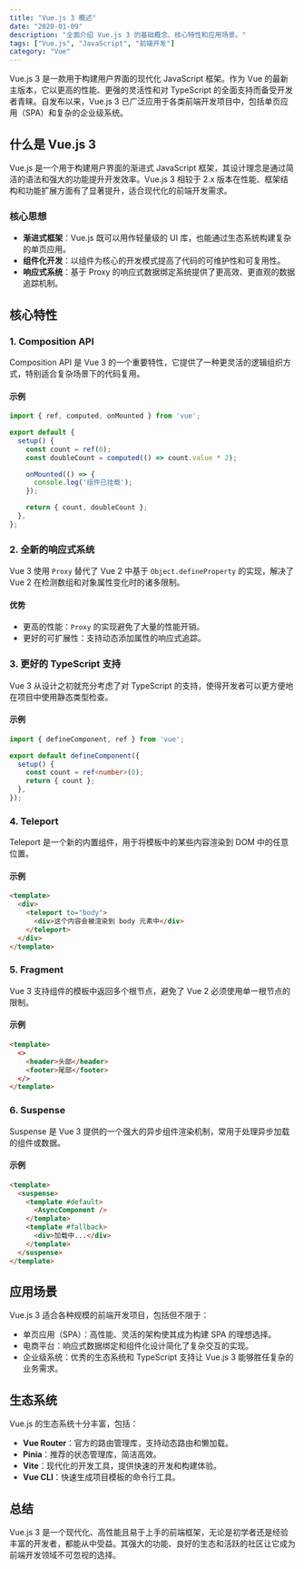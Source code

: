 ```yaml
---
title: "Vue.js 3 概述"
date: "2020-01-09"
description: "全面介绍 Vue.js 3 的基础概念、核心特性和应用场景。"
tags: ["Vue.js", "JavaScript", "前端开发"]
category: "Vue"
---
```


Vue.js 3 是一款用于构建用户界面的现代化 JavaScript 框架。作为 Vue 的最新主版本，它以更高的性能、更强的灵活性和对 TypeScript 的全面支持而备受开发者青睐。自发布以来，Vue.js 3 已广泛应用于各类前端开发项目中，包括单页应用（SPA）和复杂的企业级系统。

## 什么是 Vue.js 3

Vue.js 是一个用于构建用户界面的渐进式 JavaScript 框架，其设计理念是通过简洁的语法和强大的功能提升开发效率。Vue.js 3 相较于 2.x 版本在性能、框架结构和功能扩展方面有了显著提升，适合现代化的前端开发需求。

### 核心思想

- **渐进式框架**：Vue.js 既可以用作轻量级的 UI 库，也能通过生态系统构建复杂的单页应用。
- **组件化开发**：以组件为核心的开发模式提高了代码的可维护性和可复用性。
- **响应式系统**：基于 Proxy 的响应式数据绑定系统提供了更高效、更直观的数据追踪机制。

## 核心特性

### 1. Composition API

Composition API 是 Vue 3 的一个重要特性，它提供了一种更灵活的逻辑组织方式，特别适合复杂场景下的代码复用。

#### 示例
```javascript
import { ref, computed, onMounted } from 'vue';

export default {
  setup() {
    const count = ref(0);
    const doubleCount = computed(() => count.value * 2);

    onMounted(() => {
      console.log('组件已挂载');
    });

    return { count, doubleCount };
  },
};
```

### 2. 全新的响应式系统

Vue 3 使用 `Proxy` 替代了 Vue 2 中基于 `Object.defineProperty` 的实现，解决了 Vue 2 在检测数组和对象属性变化时的诸多限制。

#### 优势
- 更高的性能：`Proxy` 的实现避免了大量的性能开销。
- 更好的可扩展性：支持动态添加属性的响应式追踪。

### 3. 更好的 TypeScript 支持

Vue 3 从设计之初就充分考虑了对 TypeScript 的支持，使得开发者可以更方便地在项目中使用静态类型检查。

#### 示例
```typescript
import { defineComponent, ref } from 'vue';

export default defineComponent({
  setup() {
    const count = ref<number>(0);
    return { count };
  },
});
```

### 4. Teleport

Teleport 是一个新的内置组件，用于将模板中的某些内容渲染到 DOM 中的任意位置。

#### 示例
```html
<template>
  <div>
    <teleport to="body">
      <div>这个内容会被渲染到 body 元素中</div>
    </teleport>
  </div>
</template>
```

### 5. Fragment

Vue 3 支持组件的模板中返回多个根节点，避免了 Vue 2 必须使用单一根节点的限制。

#### 示例
```html
<template>
  <>
    <header>头部</header>
    <footer>尾部</footer>
  </>
</template>
```

### 6. Suspense

Suspense 是 Vue 3 提供的一个强大的异步组件渲染机制，常用于处理异步加载的组件或数据。

#### 示例
```html
<template>
  <suspense>
    <template #default>
      <AsyncComponent />
    </template>
    <template #fallback>
      <div>加载中...</div>
    </template>
  </suspense>
</template>
```

## 应用场景

Vue.js 3 适合各种规模的前端开发项目，包括但不限于：

- 单页应用（SPA）：高性能、灵活的架构使其成为构建 SPA 的理想选择。
- 电商平台：响应式数据绑定和组件化设计简化了复杂交互的实现。
- 企业级系统：优秀的生态系统和 TypeScript 支持让 Vue.js 3 能够胜任复杂的业务需求。

## 生态系统

Vue.js 的生态系统十分丰富，包括：

- **Vue Router**：官方的路由管理库，支持动态路由和懒加载。
- **Pinia**：推荐的状态管理库，简洁高效。
- **Vite**：现代化的开发工具，提供快速的开发和构建体验。
- **Vue CLI**：快速生成项目模板的命令行工具。

## 总结

Vue.js 3 是一个现代化、高性能且易于上手的前端框架，无论是初学者还是经验丰富的开发者，都能从中受益。其强大的功能、良好的生态和活跃的社区让它成为前端开发领域不可忽视的选择。
